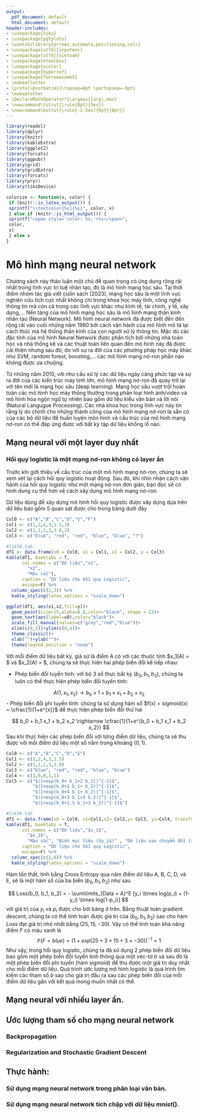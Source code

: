 ---
output:
  pdf_document: default
  html_document: default
header-includes:
- \usepackage{tikz}
- \usepackage{pgfplots}
- \usetikzlibrary{arrows,automata,positioning,calc}
- \usepackage[utf8]{inputenc}
- \usepackage[utf8]{vietnam}
- \usepackage{etoolbox}
- \usepackage{xcolor}
- \usepackage{hyperref}
- \usepackage{fontawesome5}
- \makeatletter
- \preto{\@verbatim}{\topsep=0pt \partopsep=-0pt}
- \makeatother
- \DeclareMathOperator*{\argmax}{arg\,max}
- \newcommand\tstrut{\rule{0pt}{3ex}}
- \newcommand\bstrut{\rule[-2.5ex]{0pt}{0pt}}
---
```{r, warning = FALSE, echo = FALSE}
library(readxl)
library(dplyr)
library(knitr)
library(kableExtra)
library(ggplot2)
library(forcats)
library(ggpubr)
library(grid)
library(gridExtra)
library(forcats)
library(pryr)
library(tikzDevice)
```

```{r, echo = FALSE}
colorize <- function(x, color) {
 if (knitr::is_latex_output()) {
 sprintf("\\textcolor{%s}{%s}", color, x)
 } else if (knitr::is_html_output()) {
 sprintf("<span style='color: %s;'>%s</span>", 
 color,
 x)
 } else x
}
```

# Mô hình mạng neural network

Chương sách này thảo luận một chủ đề quan trọng có ứng dụng rộng rãi nhất trong lĩnh vực trí tuệ nhân tạo, đó là mô hình mạng học sâu. Tại thời điểm nhóm tác giả viết cuốn sách (2023), mạng học sâu là một lĩnh vực nghiên cứu tích cực nhất không chỉ trong khoa học máy tính, công nghệ thông tin mà còn cả trong các lĩnh vực khác như kinh tế, tài chính, y tế, xây dựng,... Nền tảng của mô hình mạng học sâu là mô hình mạng thần kinh nhân tạo (Neural Network). Mô hình neural network đã được biết đến đến rộng rãi vào cuối những năm 1980 bởi cách vận hành của mô hình mô tả lại cách thức mà hệ thống thần kinh của con người xử lý thông tin. Mặc dù các đặc tính của mô hình Neural Network được phân tích bởi những nhà toán học và nhà thống kê và các thuật toán liên quan đến mô hình này đã được cải thiện nhưng sau đó, do với sự ra đời của các phương pháp học máy khác như SVM, random forest, boosting,... các mô hình mạng nơ-ron phần nào không được ưa chuộng.

Từ những năm 2010, với nhu cầu xử lý các dữ liệu ngày càng phức tạp và sự ra đời của các kiến trúc máy tính lớn, mô hình mạng nơ-ron đã quay trở lại với tên mới là mạng học sâu (deep learning). Mạng học sâu vượt trội hoàn toàn các mô hình học máy thông thường trong phân loại hình ảnh/video và mô hình hóa ngôn ngữ tự nhiên bao gồm dữ liệu kiểu văn bản và lời nói (Natural Langugue Processing). Các nhà khoa học trong lĩnh vực này tin rằng lý do chính cho những thành công của mô hình mạng nơ-ron là sẵn có của các bộ dữ liệu để huấn luyện môn hình và cấu trúc của mô hình mạng nơ-ron có thể đáp ứng được với bất kỳ tập dữ liệu khổng lồ nào.


## Mạng neural với một layer duy nhất

### Hồi quy logistic là một mạng nơ-ron không có layer ẩn
Trước khi giới thiệu về cấu trúc của một mô hình mạng nơ-ron, chúng ta sẽ xem xét lại cách hồi quy logistic hoạt động. Sau đó, khi nhìn nhận cách vận hành của hổi quy logistic như một mạng nơ-ron đơn giản, bạn đọc sẽ có hình dung cụ thể hơn về cách xây dựng mô hình mạng nơ-ron. 

Dữ liệu dùng để xây dựng mô hình hồi quy logistic được xây dựng dựa trên dữ liệu bao gồm 5 quan sát được cho trong bảng dưới đây

```{r table70 input, include=FALSE}
Col0 <- c("A","B","C","D","E","F")
Col1 <- c(1,2,4,3,1.5,3)
Col2 <- c(2,1,1,3,3.0,2)
Col3 <- c("blue", "red", "red", "blue", "blue", "?")
```

```{r, echo=FALSE}
#lik50.tab
df1 <- data.frame(x0 = Col0, x1 = Col1, x2 = Col2, y = Col3)
kable(df1, booktabs = T,
      col.names = c("Dữ liệu","x1",
        "x2", 
        "Màu sắc"),
      caption = "Dữ liệu cho hồi quy Logistic", 
      escape=F) %>%
  column_spec(c(2,3)) %>% 
  kable_styling(latex_options = "scale_down")
```

```{r plot1, echo =FALSE}
ggplot(df1, aes(x1,x2,fill=y))+
  geom_point(size=15,alpha=0.8,color="black", shape = 23)+
  geom_text(aes(label=x0),color="black")+
  scale_fill_manual(values=c("grey","red","blue"))+
  xlim(c(0,5))+ylim(c(0,4))+
  theme_classic()+
  xlab("")+ylab("")+
  theme(legend.position = "none")
```

Với mỗi điểm dữ liệu bất kỳ, giả sử là điểm A có với các thuộc tính $x_1(A) = $ và $x_2(A) = $, chúng ta sẽ thực hiện hai phép biến đổi kế tiếp nhau:

- Phép biến đổi tuyển tính: với bộ 3 số thực bất kỳ $(b_0, b_1, b_2)$, chúng ta luôn có thể thực hiện phép biến đổi tuyến tính:

$$ 
A(1, x_1, x_2) \rightarrow b_0 \times 1 + b_1 \times x_1 + b_2 \times x_2
$$
- Phép biến đổi phi tuyến tính: chúng ta sử dụng hàm số $f(x) = sigmoid(x) = \cfrac{1}{1+e^{x}}$ để thực hiện phép biến đổi thứ hai

$$ 
b_0 + b_1 x_1 + b_2 x_2 \rightarrow \cfrac{1}{1+e^{b_0 + b_1 x_1 + b_2 x_2}}
$$
Sau khi thực hiện các phép biến đổi với từng điểm dữ liệu, chúng ta sẽ thu được với mỗi điểm dữ liệu một số nằm trong khoảng $(0,1)$. 

```{r table701 input, include=FALSE}
Col0 <- c("A","B","C","D","E")
Col1 <- c(1,2,4,3,1.5)
Col2 <- c(2,1,1,3,3.0)
Col3 <- c("blue", "red", "red", "blue", "blue")
Col4 <- c(1,0,0,1,1)
Col5 <- c("$(1+exp(b_0+ b_1+2 b_2))^{-1}$",
          "$(1+exp(b_0+2 b_1+ b_2))^{-1}$",
          "$(1+exp(b_0+4 b_1+ b_2))^{-1}$",
          "$(1+exp(b_0+3 b_1+3 b_2))^{-1}$",
          "$(1+exp(b_0+1.5 b_1+3 b_2))^{-1}$")

```

```{r, echo=FALSE}
#lik50.tab
df1 <- data.frame(x0 = Col0, x1=Col1,x2= Col2,y= Col3, yi=Col4, transformation=Col5)
kable(df1, booktabs = T,
      col.names = c("Dữ liệu","$x_1$",
        "$x_2$", 
        "Màu sắc", "Biến mục tiêu ($y_i$)" , "Dữ liệu sau chuyển đổi ($p_i$)"),
      caption = "Dữ liệu cho hồi quy Logistic", 
      escape=F) %>%
  column_spec(c(2,6)) %>% 
  kable_styling(latex_options = "scale_down")
```

Hàm tổn thất, tính bằng Cross Entropy qua năm điểm dữ liệu A, B, C, D, và E, sẽ là một hàm số của ba biến $(b_0, b_1, b_2)$ như sau

$$
Loss(b_0, b_1, b_2) = - \sum\limits_{Data = A}^E [y_i \times log(p_i) + (1-y_i) \times log(1-p_i)]
$$
với giá trị của $y_i$ và $p_i$ được cho bởi bảng ở trên. Bằng thuật toán gradient descent, chúng ta có thể tính toán được giá trị của $(b_0, b_1, b_2)$ sao cho hàm $Loss$ đạt giá trị nhỏ nhất bằng $(25,15,-30)$. Vậy có thể tính toán khả năng điểm $F$ có màu xanh là
$$
\mathbb{P}(F = blue) = (1+exp(25 + 3 \times 15 + 3 \times -30))^{-1} = 1
$$
Như vậy, trong hổi quy logistic, chúng ta đã sử dụng 2 phép biến đổi dữ liệu bao gồm một phép biến đổi tuyến tính thông qua một véc-tơ $b$ và sau đó là một phép biến đổi phi tuyến (hàm sigmoid) để thu được một giá trị duy nhất cho mỗi điểm dữ liệu. Quá trình ước lượng mô hình logistic là quá trình tìm kiếm các tham số $b$ sao cho giá trị đầu ra sau các phép biến đổi của mỗi điểm dữ liệu gần với kết quả mong muốn nhất có thể.




## Mạng neural với nhiều layer ẩn.

## Ước lượng tham số cho mạng neural network

### Backpropagation

### Regularization and Stochastic Gradient Descent

## Thực hành:

### Sử dụng mạng neural network trong phân loại văn bản.
### Sử dụng mạng neural network tích chập với dữ liệu $mnist()$.






<!-- # REFERENCE -->

<!-- ### Source from thesis -->

<!-- **1.** Chen, Chun-houh, Wolfgang Karl Härdle, and Antony Unwin, eds (2007). *Handbook of data visualization.* \ -->
<!-- **2.** Aparicio, Manuela, and Carlos J. Costa. (2015). *Data visualization - Communication design quarterly review.* \ -->
<!-- **3.** Hadley Wickham. (2010). *A Layered Grammar of Graphics.* \ -->

<!-- ### Souce from website -->

<!-- **4.** [https://www.tableau.com/learn/articles/data-visualization](https://www.tableau.com/learn/articles/data-visualization) \ -->
<!-- **5.** [https://www.r-graph-gallery.com/ggplot2-package.html](https://www.r-graph-gallery.com/ggplot2-package.html) \ -->
<!-- **6.** [http://r-statistics.co/ggplot2-Tutorial-With-R.html](http://r-statistics.co/ggplot2-Tutorial-With-R.html) \ -->
<!-- **7.** [https://www.maths.usyd.edu.au/u/UG/SM/STAT3022/r/current/Misc/data-visualization-2.1.pdf](https://www.maths.usyd.edu.au/u/UG/SM/STAT3022/r/current/Misc/data-visualization-2.1.pdf) \ -->
<!-- **8.** [https://www.kaggle.com/](https://www.kaggle.com/) \ -->
